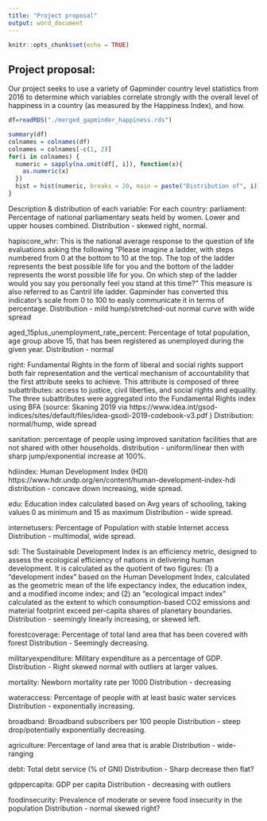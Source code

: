 ```yaml
---
title: "Project proposal"
output: word_document
---
```


```r
knitr::opts_chunk$set(echo = TRUE)
```

## Project proposal:
Our project seeks to use a variety of Gapminder country level statistics from 2016 to determine which variables correlate strongly with the overall level of happiness in a country (as measured by the Happiness Index), and how.

```r
df=readRDS("./merged_gapminder_happiness.rds")
```


```r
summary(df)
colnames = colnames(df)
colnames = colnames[-c(1, 2)]
for(i in colnames) {
  numeric = sapply(na.omit(df[, i]), function(x){
    as.numeric(x)
  })
  hist = hist(numeric, breaks = 20, main = paste("Distribution of", i))
}
```
Description & distribution of each variable:
                         For each country:
parliament: Percentage of national parliamentary seats held by women. Lower and upper houses combined.
Distribution - skewed right, normal.

hapiscore_whr: This is the national average response to the question of life evaluations asking the following “Please imagine a ladder, with steps numbered from 0 at the bottom to 10 at the top. The top of the ladder represents the best possible life for you and the bottom of the ladder represents the worst possible life for you. On which step of the ladder would you say you personally feel you stand at this time?” This measure is also referred to as Cantril life ladder. Gapminder has converted this indicator's scale from 0 to 100 to easly communicate it in terms of percentage.
Distribution - mild hump/stretched-out normal curve with wide spread

aged_15plus_unemployment_rate_percent: Percentage of total population, age group above 15, that has been registered as unemployed during the given year.
Distribution - normal

right: Fundamental Rights in the form of liberal and social rights support both fair representation and the vertical 
mechanism of accountability that the first attribute seeks to achieve. This attribute is composed of three 
subattributes: access to justice, civil liberties, and social rights and equality. The three subattributes were 
aggregated into the Fundamental Rights index using BFA (source: Skaning 2019 via https://www.idea.int/gsod-indices/sites/default/files/idea-gsodi-2019-codebook-v3.pdf )
Distribution: normal/hump, wide spread

sanitation: percentage of people using improved sanitation facilities that are not shared with other households.
distribution - uniform/linear then with sharp jump/exponential increase at 100%.

hdiindex: Human Development Index (HDI) https://www.hdr.undp.org/en/content/human-development-index-hdi
distribution - concave down increasing, wide spread.

edu: Education index calculated based on Avg years of schooling, taking values 0 as minimum and 15 as maximum
Distribution - wide spread.

internetusers: Percentage of Population with stable Internet access
Distribution - multimodal, wide spread.

sdi: The Sustainable Development Index is an efficiency metric, designed to assess the ecological efficiency of nations in delivering human development. It is calculated as the quotient of two figures: (1) a “development index” based on the Human Development Index, calculated as the geometric mean of the life expectancy index, the education index, and a modified income index; and (2) an “ecological impact index” calculated as the extent to which consumption-based CO2 emissions and material footprint exceed per-capita shares of planetary boundaries.
Distribution - seemingly linearly increasing, or skewed left.

forestcoverage: Percentage of total land area that has been covered with forest
Distribution - Seemingly decreasing.

militaryexpenditure: Military expenditure as a percentage of GDP.
Distribution - Right skewed normal with outliers at larger values. 

mortality: Newborn mortality rate per 1000
Distribution - decreasing

wateraccess: Percentage of people with at least basic water services
Distribution - exponentially increasing.

broadband: Broadband subscribers per 100 people
Distribution - steep drop/potentially exponentially decreasing.

agriculture: Percentage of land area that is arable
Distribution - wide-ranging

debt: Total debt service (% of GNI)
Distribution - Sharp decrease then flat?

gdppercapita: GDP per capita
Distribution  - decreasing with outliers

foodinsecurity: Prevalence of moderate or severe food insecurity in the population
Distribution - normal skewed right?
